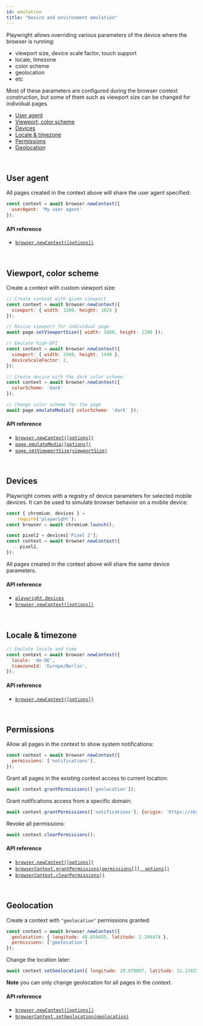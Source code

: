 ```yaml
---
id: emulation
title: "Device and environment emulation"
---
```



Playwright allows overriding various parameters of the device where the browser is running:
  - viewport size, device scale factor, touch support
  - locale, timezone
  - color scheme
  - geolocation
  - etc

Most of these parameters are configured during the browser context construction, but some of them such as viewport size can be changed for individual pages.

<!-- GEN:toc-top-level -->
- [User agent](#user-agent)
- [Viewport, color scheme](#viewport-color-scheme)
- [Devices](#devices)
- [Locale & timezone](#locale--timezone)
- [Permissions](#permissions)
- [Geolocation](#geolocation)
<!-- GEN:stop -->

<br/>

## User agent

All pages created in the context above will share the user agent specified:

```js
const context = await browser.newContext({
  userAgent: 'My user agent'
});
```

#### API reference

- [`browser.newContext([options])`](./api/class-browser.mdx#browsernewcontextoptions)

<br/>

## Viewport, color scheme

Create a context with custom viewport size:

```js
// Create context with given viewport
const context = await browser.newContext({
  viewport: { width: 1280, height: 1024 }
});

// Resize viewport for individual page
await page.setViewportSize({ width: 1600, height: 1200 });

// Emulate high-DPI
const context = await browser.newContext({
  viewport: { width: 2560, height: 1440 },
  deviceScaleFactor: 2,
});

// Create device with the dark color scheme:
const context = await browser.newContext({
  colorScheme: 'dark'
});

// Change color scheme for the page
await page.emulateMedia({ colorScheme: 'dark' });
```

#### API reference

- [`browser.newContext([options])`](api/class-browser.mdx#browsernewcontextoptions)
- [`page.emulateMedia([options])`](./api/class-page.mdx#pageemulatemediaoptions)
- [`page.setViewportSize(viewportSize)`](./api/class-page.mdx#pagesetviewportsizeviewportsize)

<br/>

## Devices

Playwright comes with a registry of device parameters for selected mobile devices. It can be used to simulate browser behavior on a mobile device:

```js
const { chromium, devices } =
    require('playwright');
const browser = await chromium.launch();

const pixel2 = devices['Pixel 2'];
const context = await browser.newContext({
  ...pixel2,
});
```

All pages created in the context above will share the same device parameters.

#### API reference

- [`playwright.devices`](./api/class-playwright.mdx#playwrightdevices)
- [`browser.newContext([options])`](api/class-browser.mdx#browsernewcontextoptions)

<br/>

## Locale & timezone

```js
// Emulate locale and time
const context = await browser.newContext({
  locale: 'de-DE',
  timezoneId: 'Europe/Berlin',
});
```

#### API reference

- [`browser.newContext([options])`](api/class-browser.mdx#browsernewcontextoptions)

<br/>

## Permissions

Allow all pages in the context to show system notifications:
```js
const context = await browser.newContext({
  permissions: ['notifications'],
});
```

Grant all pages in the existing context access to current location:
```js
await context.grantPermissions(['geolocation']);
```

Grant notifications access from a specific domain:
```js
await context.grantPermissions(['notifications'], {origin: 'https://skype.com'} );
```

Revoke all permissions:
```js
await context.clearPermissions();
```

#### API reference

- [`browser.newContext([options])`](api/class-browser.mdx#browsernewcontextoptions)
- [`browserContext.grantPermissions(permissions[][, options])`](./api/class-browsercontext.mdx#browsercontextgrantpermissionspermissions-options)
- [`browserContext.clearPermissions()`](./api/class-browsercontext.mdx#browsercontextclearpermissions)

<br/>

## Geolocation
Create a context with `"geolocation"` permissions granted:
```js
const context = await browser.newContext({
  geolocation: { longitude: 48.858455, latitude: 2.294474 },
  permissions: ['geolocation']
});
```
Change the location later:

```js
await context.setGeolocation({ longitude: 29.979097, latitude: 31.134256 });
```

**Note** you can only change geolocation for all pages in the context.

#### API reference

- [`browser.newContext([options])`](api/class-browser.mdx#browsernewcontextoptions)
- [`browserContext.setGeolocation(geolocation)`](./api/class-browser.mdx#browsercontextsetgeolocationgeolocation)

<br/>
